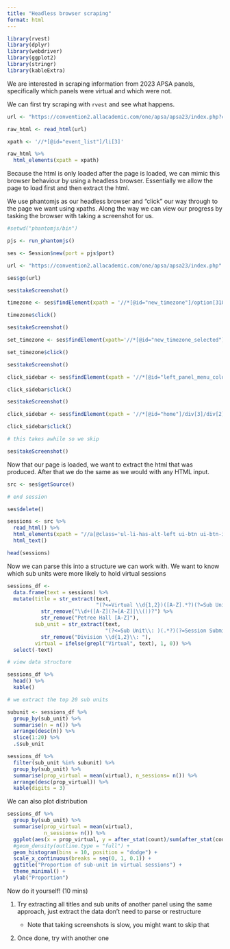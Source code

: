 ---
title: "Headless browser scraping"
format: html
---


```{r}

library(rvest)
library(dplyr)
library(webdriver)
library(ggplot2)
library(stringr)
library(kableExtra)

```

We are interested in scraping information from 2023 APSA panels, specifically which panels were virtual and which were not. 

We can first try scraping with `rvest` and see what happens. 

```{r}

url <- "https://convention2.allacademic.com/one/apsa/apsa23/index.php?cmd=Online+Program+View+Selected+Session+Type+Submissions&selected_session_type_id=11507&program_focus=browse_by_session_type_submissions&PHPSESSID=qmnc9o16lkvr4lule02rcp99r3"

raw_html <- read_html(url)

xpath <- '//*[@id="event_list"]/li[3]'

raw_html %>% 
  html_elements(xpath = xpath)


```

Because the html is only loaded after the page is loaded, we can mimic this browser behaviour by using a headless browser. Essentially we allow the page to load first and then extract the html.

We use phantomjs as our headless browser and "click" our way through to the page we want using xpaths. Along the way we can view our progress by tasking the browser with taking a screenshot for us.

```{r}

#setwd("phantomjs/bin")

pjs <- run_phantomjs()

ses <- Session$new(port = pjs$port)

url <- "https://convention2.allacademic.com/one/apsa/apsa23/index.php"

ses$go(url)

ses$takeScreenshot()

```


```{r}

timezone <- ses$findElement(xpath = '//*[@id="new_timezone"]/option[318]')

timezone$click()

ses$takeScreenshot()

```


```{r}

set_timezone <- ses$findElement(xpath='//*[@id="new_timezone_selected"]')

set_timezone$click()

ses$takeScreenshot()

```

```{r}

click_sidebar <- ses$findElement(xpath = '//*[@id="left_panel_menu_column"]/ul[1]/li[8]/a')

click_sidebar$click()

ses$takeScreenshot()

```

```{r}

click_sidebar <- ses$findElement(xpath = '//*[@id="home"]/div[3]/div[2]/div[1]/div/ul/li[7]/a')

click_sidebar$click()

# this takes awhile so we skip

ses$takeScreenshot()

```

Now that our page is loaded, we want to extract the html that was produced. After that we do the same as we would with any HTML input.

```{r}

src <- ses$getSource()

# end session

ses$delete()

sessions <- src %>% 
  read_html() %>% 
  html_elements(xpath = "//a[@class='ul-li-has-alt-left ui-btn ui-btn-icon-right ui-icon-carat-r']") %>% 
  html_text()

head(sessions)

```

Now we can parse this into a structure we can work with. We want to know which sub units were more likely to hold virtual sessions

```{r}

sessions_df <- 
  data.frame(text = sessions) %>% 
  mutate(title = str_extract(text,
                             "(?<=Virtual \\d{1,2})([A-Z].*?)(?=Sub Unit\\:)|(?<=LACC, )(.*?)(?=Sub Unit\\:)") %>% 
           str_remove("\\d+([A-Z](?=[A-Z]|\\())?") %>% 
           str_remove("Petree Hall [A-Z]"),
         sub_unit = str_extract(text,
                                "(?<=Sub Unit\\: )(.*?)(?=Session Submission)") %>% 
           str_remove("Division \\d{1,2}\\: "),
         virtual = ifelse(grepl("Virtual", text), 1, 0)) %>% 
  select(-text) 

# view data structure

sessions_df %>% 
  head() %>% 
  kable()

```

```{r}

# we extract the top 20 sub units

subunit <- sessions_df %>% 
  group_by(sub_unit) %>% 
  summarise(n = n()) %>% 
  arrange(desc(n)) %>% 
  slice(1:20) %>% 
  .$sub_unit

sessions_df %>% 
  filter(sub_unit %in% subunit) %>% 
  group_by(sub_unit) %>% 
  summarise(prop_virtual = mean(virtual), n_sessions= n()) %>% 
  arrange(desc(prop_virtual)) %>% 
  kable(digits = 3)

```

We can also plot distribution

```{r}

sessions_df %>% 
  group_by(sub_unit) %>% 
  summarise(prop_virtual = mean(virtual), 
            n_sessions= n()) %>% 
  ggplot(aes(x = prop_virtual, y = after_stat(count)/sum(after_stat(count)))) +
  #geom_density(outline.type = "full") +
  geom_histogram(bins = 10, position = "dodge") +
  scale_x_continuous(breaks = seq(0, 1, 0.1)) +
  ggtitle("Proportion of sub-unit in virtual sessions") +
  theme_minimal() +
  ylab("Proportion")

```

Now do it yourself! (10 mins)

1. Try extracting all titles and sub units of another panel using the same approach, just extract the data don't need to parse or restructure

    - Note that taking screenshots is slow, you might want to skip that
2. Once done, try with another one

